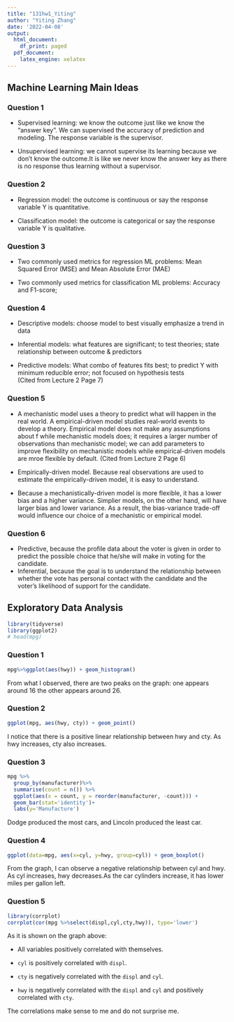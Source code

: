 ```yaml
---
title: "131hw1_Yiting"
author: "Yiting Zhang"
date: '2022-04-08'
output:
  html_document:
    df_print: paged
  pdf_document: 
    latex_engine: xelatex
---
```



## Machine Learning Main Ideas

### Question 1
- Supervised learning: we know the outcome just like we know the "answer key". We can supervised the accuracy of prediction and modeling. The response variable is the supervisor.  

- Unsupervised learning: we cannot supervise its learning because we don't know the outcome.It is like we never know the answer key as there is no response thus learning without a supervisor.


### Question 2
- Regression model: the outcome is continuous or say the response variable Y is quantitative.

- Classification model: the outcome is categorical or say the response variable Y is qualitative.

### Question 3
- Two commonly used metrics for regression ML problems: Mean Squared Error (MSE) and Mean Absolute Error (MAE)

- Two commonly used metrics for classification ML problems: Accuracy and F1-score;

### Question 4
- Descriptive models: choose model to best visually emphasize a trend in data

- Inferential models:  what features are significant; to test theories; state relationship between outcome & predictors

- Predictive models: What combo of features fits best; to predict Y with minimum reducible error; not focused on hypothesis tests   
(Cited from Lecture 2 Page 7)


### Question 5
- A mechanistic model uses a theory to predict what will happen in the real world. A empirical-driven model studies real-world events to develop a theory. Empirical model does not make any assumptions about f while mechanistic models does; it requires a larger number of observations than mechanistic model; we can add parameters to improve flexibility on mechanistic models while empirical-driven models are mroe flexible by default. (Cited from Lecture 2 Page 6)
    
- Empirically-driven model. Because real observations are used to estimate the empirically-driven model, it is easy to understand.
    
- Because a mechanistically-driven model is more flexible, it has a lower bias and a higher variance. Simplier models, on the other hand, will have larger bias and lower variance. As a result, the bias-variance trade-off would influence our choice of a mechanistic or empirical model.

### Question 6
- Predictive, because the profile data about the voter is given in order to predict the possible choice that he/she will make in voting for the candidate.
- Inferential, because the goal is to understand the relationship between whether the vote has personal contact with the candidate and the voter’s likelihood of support for the candidate. 
\newpage

## Exploratory Data Analysis
```r
library(tidyverse)
library(ggplot2)
# head(mpg)
```

### Question 1
```r
mpg%>%ggplot(aes(hwy)) + geom_histogram()

```

From what I observed, there are two peaks on the graph: one appears around 16 the other appears around 26.

### Question 2
```r
ggplot(mpg, aes(hwy, cty)) + geom_point()
```

I notice that there is a positive linear relationship between hwy and cty. As hwy increases, cty also increases.

### Question 3
```r
mpg %>% 
  group_by(manufacturer)%>%
  summarise(count = n()) %>% 
  ggplot(aes(x = count, y = reorder(manufacturer, -count))) + 
  geom_bar(stat='identity')+
  labs(y='Manufacture')
```

Dodge produced the most cars, and Lincoln produced the least car.

### Question 4
```r
ggplot(data=mpg, aes(x=cyl, y=hwy, group=cyl)) + geom_boxplot()
```

From the graph, I can observe a negative relationship between cyl and hwy. As cyl increases, hwy decreases.As the car cylinders increase, it has lower miles per gallon left.

### Question 5
```r
library(corrplot)
corrplot(cor(mpg %>%select(displ,cyl,cty,hwy)), type='lower')
```

As it is shown on the graph above: 

-  All variables positively correlated with themselves.

- `cyl` is positively correlated with `displ`.
 
- `cty` is negatively correlated with the `displ` and `cyl`.
 
- `hwy` is negatively correlated with the `displ` and `cyl` and positively correlated with `cty`. 
 
    
The correlations make sense to me and do not surprise me.
  
